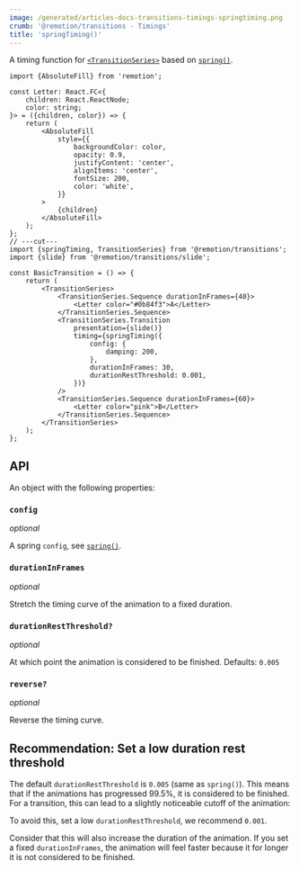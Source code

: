 ```yaml
---
image: /generated/articles-docs-transitions-timings-springtiming.png
crumb: '@remotion/transitions - Timings'
title: 'springTiming()'
---
```


A timing function for [`<TransitionSeries>`](/docs/transitions/transitionseries) based on [`spring()`](/docs/spring).

```tsx twoslash title="SlideTransition.tsx"
import {AbsoluteFill} from 'remotion';

const Letter: React.FC<{
	children: React.ReactNode;
	color: string;
}> = ({children, color}) => {
	return (
		<AbsoluteFill
			style={{
				backgroundColor: color,
				opacity: 0.9,
				justifyContent: 'center',
				alignItems: 'center',
				fontSize: 200,
				color: 'white',
			}}
		>
			{children}
		</AbsoluteFill>
	);
};
// ---cut---
import {springTiming, TransitionSeries} from '@remotion/transitions';
import {slide} from '@remotion/transitions/slide';

const BasicTransition = () => {
	return (
		<TransitionSeries>
			<TransitionSeries.Sequence durationInFrames={40}>
				<Letter color="#0b84f3">A</Letter>
			</TransitionSeries.Sequence>
			<TransitionSeries.Transition
				presentation={slide()}
				timing={springTiming({
					config: {
						damping: 200,
					},
					durationInFrames: 30,
					durationRestThreshold: 0.001,
				})}
			/>
			<TransitionSeries.Sequence durationInFrames={60}>
				<Letter color="pink">B</Letter>
			</TransitionSeries.Sequence>
		</TransitionSeries>
	);
};
```

## API

An object with the following properties:

### `config`

_optional_

A spring `config`, see [`spring()`](/docs/spring).

### `durationInFrames`

_optional_

Stretch the timing curve of the animation to a fixed duration.

### `durationRestThreshold?`

_optional_

At which point the animation is considered to be finished. Defaults: `0.005`

### `reverse?`<AvailableFrom v="4.0.144" />

_optional_

Reverse the timing curve.

## Recommendation: Set a low duration rest threshold

The default `durationRestThreshold` is `0.005` (same as `spring()`). This means that if the animations has progressed 99.5%, it is considered to be finished.  
For a transition, this can lead to a slightly noticeable cutoff of the animation:

<Demo type="slide-long-duration-rest" />

To avoid this, set a low `durationRestThreshold`, we recommend `0.001`.

Consider that this will also increase the duration of the animation.
If you set a fixed `durationInFrames`, the animation will feel faster because it for longer it is not considered to be finished.
